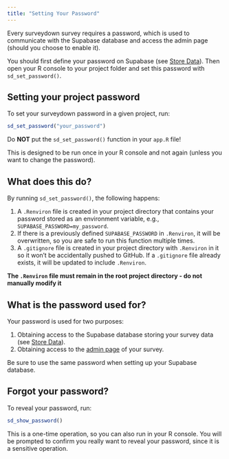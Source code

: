 ```yaml
---
title: "Setting Your Password"
---
```


Every surveydown survey requires a password, which is used to communicate with the Supabase database and access the admin page (should you choose to enable it). 

::: {.callout-important}

You should first define your password on Supabase (see [Store Data](database.html#create-a-supabase-project)). Then open your R console to your project folder and set this password with `sd_set_password()`.

:::

## Setting your project password

To set your surveydown password in a given project, run:

```r
sd_set_password("your_password")
```

::: {.callout-important}

Do **NOT** put the `sd_set_password()` function in your `app.R` file!

:::

This is designed to be run once in your R console and not again (unless you want to change the password).

## What does this do?

By running `sd_set_password()`, the following happens:

1. A `.Renviron` file is created in your project directory that contains your password stored as an environment variable, e.g., `SUPABASE_PASSWORD=my_password`.
2. If there is a previously defined `SUPABASE_PASSWORD` in `.Renviron`, it will be overwritten, so you are safe to run this function multiple times.
3. A `.gitignore` file is created in your project directory with `.Renviron` in it so it won't be accidentally pushed to GitHub. If a `.gitignore` file already exists, it will be updated to include `.Renviron`.

**The `.Renviron` file must remain in the root project directory - do not manually modify it**

## What is the password used for?

Your password is used for two purposes:

1. Obtaining access to the Supabase database storing your survey data (see [Store Data](store-data.qmd)).
2. Obtaining access to the [admin page](server-options.qmd#admin-page) of your survey.

::: {.callout-important}

Be sure to use the same password when setting up your Supabase database.

:::

## Forgot your password?

To reveal your password, run:

```r
sd_show_password()
```

::: {.callout-important}

This is a one-time operation, so you can also run in your R console. You will be prompted to confirm you really want to reveal your password, since it is a sensitive operation.

:::
